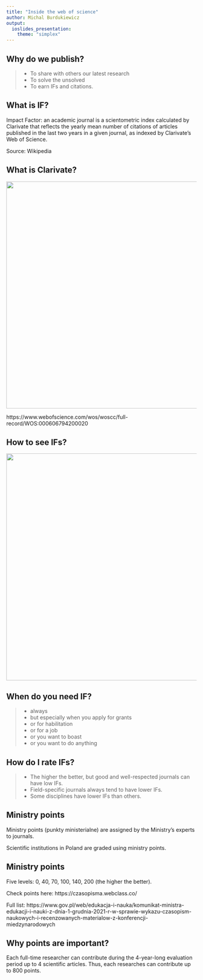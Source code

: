 ```yaml
---
title: "Inside the web of science"
author: Michal Burdukiewicz
output: 
  ioslides_presentation:
    theme: "simplex"
---
```



<link href="https://fonts.googleapis.com/css?family=Montserrat&display=swap" rel="stylesheet">

<style>
slides > slide {
  font-family: 'Montserrat', sans-serif;
}

.center {
  display: block;
  margin-left: auto;
  margin-right: auto;

}


</style>

## Why do we publish?

 >- To share with others our latest research
 >- To solve the unsolved
 >- To earn IFs and citations.
 
## What is IF?

Impact Factor: an academic journal is a scientometric index calculated by Clarivate that reflects the yearly mean number of citations of articles published in the last two years in a given journal, as indexed by Clarivate's Web of Science.

Source: Wikipedia

## What is Clarivate?

<img src="figures/hadex.png" width="600">

https://www.webofscience.com/wos/woscc/full-record/WOS:000606794200020

## How to see IFs?

<img src="figures/bioinformatics.png" width="600">

## When do you need IF?

 >- always
 >- but especially when you apply for grants
 >- or for habilitation
 >- or for a job
 >- or you want to boast
 >- or you want to do anything

## How do I rate IFs?

 >- The higher the better, but good and well-respected journals can have low IFs.
 >- Field-specific journals always tend to have lower IFs.
 >- Some disciplines have lower IFs than others.
 
## Ministry points

Ministry points (punkty ministerialne) are assigned by the Ministry's experts to journals. 

Scientific institutions in Poland are graded using ministry points.

## Ministry points

Five levels: 0, 40, 70, 100, 140, 200 (the higher the better).

Check points here: https://czasopisma.webclass.co/

Full list: https://www.gov.pl/web/edukacja-i-nauka/komunikat-ministra-edukacji-i-nauki-z-dnia-1-grudnia-2021-r-w-sprawie-wykazu-czasopism-naukowych-i-recenzowanych-materialow-z-konferencji-miedzynarodowych

## Why points are important?

Each full-time researcher can contribute during the 4-year-long evaluation period up to 4 scientific articles. Thus, each researches can contribute up to 800 points.


